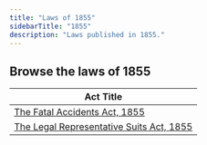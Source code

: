 ```yaml
---
title: "Laws of 1855"
sidebarTitle: "1855"
description: "Laws published in 1855."
---
```


## Browse the laws of 1855

| Act Title |
|-----------|
| [The Fatal Accidents Act, 1855](/laws/act-7) |
| [The Legal Representative Suits Act, 1855](/laws/act-6) |
